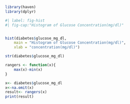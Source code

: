 

```r
library(haven)
library(dplyr)

#| label: fig-hist
#| fig-cap:"Histogram of Glucose Concentration(mg/dl)"


hist(diabetes$glucose_mg_dl,
	main = "Histogram of Glucose Concentration(mg/dl)",
	xlab = "concentration(mg/dl)")

str(diabetes$glucose_mg_dl)

rangers <- function(x){
	max(x)-min(x)
}

x<- diabetes$glucose_mg_dl
x<-na.omit(x)
result<- rangers(x)
print(result)


```

```         
```
